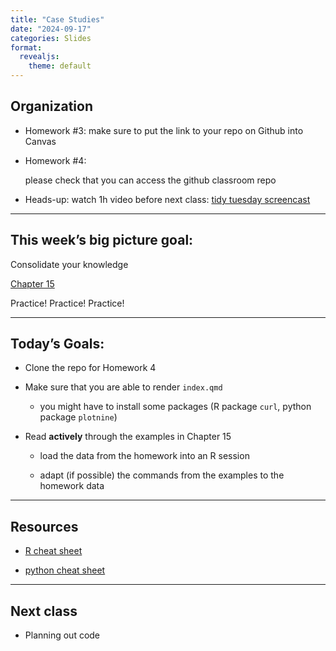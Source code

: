 ```yaml
---
title: "Case Studies"
date: "2024-09-17"
categories: Slides
format: 
  revealjs:
    theme: default
---
```


## Organization

- Homework #3: 
make sure to put the link to your repo on Github into Canvas

- Homework #4: 
  
  please check that you can access the github classroom repo
  
- Heads-up: 
watch 1h video before next class: [tidy tuesday screencast](https://www.youtube.com/embed/89l_3Y53qMM)


---

## This week's big picture goal:

Consolidate your knowledge 

[Chapter 15](https://srvanderplas.github.io/stat-computing-r-python/part-gen-prog/07-prog-data.html)

Practice! Practice! Practice!

---

## Today's Goals:

- Clone the repo for Homework 4

- Make sure that you are able to render `index.qmd`

  - you might have to install some packages (R package `curl`, python package `plotnine`)

- Read **actively** through the examples in Chapter 15

  - load the data from the homework into an R session 
  
  - adapt (if possible) the commands from the examples to the homework data


----

## Resources

- [R cheat sheet](https://srvanderplas.github.io/stat-computing-r-python/files/Short-refcard.pdf)

- [python cheat sheet](https://srvanderplas.github.io/stat-computing-r-python/files/Python3_reference_cheat_sheet.pdf)


----

## Next class

- Planning out code


